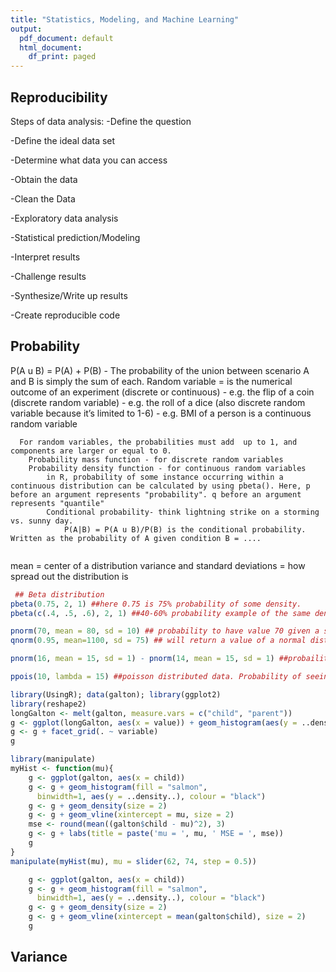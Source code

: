 ```yaml
---
title: "Statistics, Modeling, and Machine Learning"
output:
  pdf_document: default
  html_document:
    df_print: paged
---
```


## Reproducibility

Steps of data analysis:
  -Define the question
  
  -Define the ideal data set
  
  -Determine what data you can access
  
  -Obtain the data
  
  -Clean the Data
  
  -Exploratory data analysis
  
  -Statistical prediction/Modeling
  
  -Interpret results
  
  -Challenge  results
  
  -Synthesize/Write up results
  
  -Create reproducible code
  
## Probability
  
  P(A u B) = P(A) + P(B)   - The probability of the union between scenario A and B is simply the sum of each.
  Random variable = is the numerical outcome of an experiment (discrete or continuous)
      - e.g. the flip of a coin (discrete random variable)
      - e.g. the roll of a dice (also discrete random variable because it's limited to 1-6)
      - e.g. BMI of a person is a continuous random variable
  
      For random variables, the probabilities must add  up to 1, and components are larger or equal to 0. 
        Probability mass function - for discrete random variables
        Probability density function - for continuous random variables
            in R, probability of some instance occurring within a continuous distribution can be calculated by using pbeta(). Here, p before an argument represents "probability". q before an argument represents "quantile"
            Conditional probability- think lightning strike on a storming vs. sunny day. 
                P(A|B) = P(A u B)/P(B) is the conditional probability. Written as the probability of A given condition B = ....
                
mean = center of a distribution
variance and standard deviations = how spread out the distribution is

```r
 ## Beta distribution
pbeta(0.75, 2, 1) ##here 0.75 is 75% probability of some density.
pbeta(c(.4, .5, .6), 2, 1) ##40-60% probability example of the same density.

pnorm(70, mean = 80, sd = 10) ## probability to have value 70 given a set mean and standard dev. Data is normally distributed. 
qnorm(0.95, mean=1100, sd = 75) ## will return a value of a normal distribution given a specificed percentile (95%), and a known mean and st.dev. 

pnorm(16, mean = 15, sd = 1) - pnorm(14, mean = 15, sd = 1) ##probaility that a an output is between two known values, i.e. 14 and 16

ppois(10, lambda = 15) ##poisson distributed data. Probability of seeing 10 or less of an instance, where lamda represents 3 hours,l and 5 people per hour, hence 15. 

```

```r
library(UsingR); data(galton); library(ggplot2)
library(reshape2)
longGalton <- melt(galton, measure.vars = c("child", "parent"))
g <- ggplot(longGalton, aes(x = value)) + geom_histogram(aes(y = ..density..,  fill = variable), binwidth=1, colour = "black") + geom_density(size = 2)
g <- g + facet_grid(. ~ variable)
g
```


```r
library(manipulate)
myHist <- function(mu){
    g <- ggplot(galton, aes(x = child))
    g <- g + geom_histogram(fill = "salmon", 
      binwidth=1, aes(y = ..density..), colour = "black")
    g <- g + geom_density(size = 2)
    g <- g + geom_vline(xintercept = mu, size = 2)
    mse <- round(mean((galton$child - mu)^2), 3)  
    g <- g + labs(title = paste('mu = ', mu, ' MSE = ', mse))
    g
}
manipulate(myHist(mu), mu = slider(62, 74, step = 0.5))
```

```r
    g <- ggplot(galton, aes(x = child))
    g <- g + geom_histogram(fill = "salmon", 
      binwidth=1, aes(y = ..density..), colour = "black")
    g <- g + geom_density(size = 2)
    g <- g + geom_vline(xintercept = mean(galton$child), size = 2)
    g
```
 
## Variance


